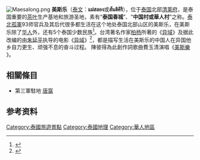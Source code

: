 [[File:Maesalong.png|thumb]]
'''美斯乐'''（[[泰文|泰文]]：'''แม่สลอง'''或'''สันติคีรี'''），位于[[泰国|泰国]]北部[[清莱府|清莱府]]，是泰国重要的[[茶叶|茶叶]]生产基地和旅游圣地，素有“'''泰国春城'''”、“'''中国村或華人村'''”之称。[[泰北孤軍|泰北孤軍]]93师官兵及其后代很多都生活在这个地处泰国北部山区的美斯乐，在美斯乐除了[[华人|华人]]外，还有5个泰国少数民族<ref>{{Cite web |url=http://www.tianya.cn/publicforum/content/travel/1/221114.shtml |title=独闯“美斯乐”——泰国北部“中国村”探秘 |accessdate=2010-01-12 |archive-date=2009-06-25 |archive-url=https://web.archive.org/web/20090625154255/http://www.tianya.cn/publicforum/content/travel/1/221114.shtml |dead-url=no }}</ref>。台湾著名作家[[柏杨|柏杨]]所著的《[[异域|异域]]》及据此改编的由[[朱延平|朱延平]]执导的电影《[[異域_(電影)|异域]]》<ref>{{Cite web |url=http://v.youku.com/v_show/id_XOTE1NDA0NDQ=.html |title=【电影】异域 文艺 战争 演员：刘德华 斯琴高娃 谷峰 郎雄 |accessdate=2010-01-12 |archive-date=2009-12-22 |archive-url=https://web.archive.org/web/20091222012512/http://v.youku.com/v_show/id_XOTE1NDA0NDQ=.html |dead-url=no }}</ref>，都是描写生活在美斯乐的中国人在异国他乡自力更生、顽强不息的奋斗过程。
陳彼得為此創作詞歌曲費玉清演唱《[https://www.youtube.com/watch?v=it-A_r8Cqb0 美斯樂] {{Wayback|url=https://www.youtube.com/watch?v=it-A_r8Cqb0 |date=20170213131249 }}》。

==相關條目==
*第三軍駐地 [[唐窩|唐窩]]

==参考资料==
<references />

{{華人地區}}
[[Category:泰國旅遊景點|Category:泰國旅遊景點]]
[[Category:泰國地理|Category:泰國地理]]
[[Category:華人地區|Category:華人地區]]